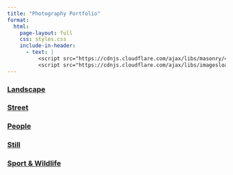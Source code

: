 ```yaml
---
title: "Photography Portfolio"
format:
  html:
    page-layout: full
    css: styles.css
    include-in-header:
      - text: |
          <script src="https://cdnjs.cloudflare.com/ajax/libs/masonry/4.2.2/masonry.pkgd.min.js"></script>
          <script src="https://cdnjs.cloudflare.com/ajax/libs/imagesloaded/5.0.0/imagesloaded.pkgd.min.js"></script>
---
```


<div class="grid grid-cols-1 md:grid-cols-2 lg:grid-cols-3 gap-6 p-4">
  <a href="landscape/" class="category-card">
    <h3>Landscape</h3>
  </a>
  <a href="street/" class="category-card">
    <h3>Street</h3>
  </a>
  <a href="people/" class="category-card">
    <h3>People</h3>
  </a>
  <a href="still/" class="category-card">
    <h3>Still</h3>
  </a>
  <a href="sport_and_wildlife/" class="category-card">
    <h3>Sport & Wildlife</h3>
  </a>
</div>